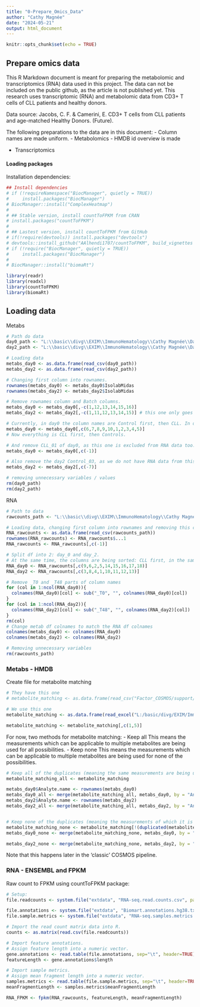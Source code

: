 ```yaml
---
title: "0-Prepare_Omics_Data"
author: "Cathy Magnée"
date: "2024-05-21"
output: html_document
---
```


```r
knitr::opts_chunk$set(echo = TRUE)
```

## Prepare omics data 

This R Markdown document is meant for preparing the metabolomic and transcriptomics (RNA) data used in this project. The data can not be included on the public github, as the article is not published yet. 
This research uses transcriptomic (RNA) and metabolomic data from CD3+ T cells of CLL patients and healthy donors.

Data source: Jacobs, C. F. & Camerini, E. CD3+ T cells from CLL patients and age-matched Healthy Donors. (Future).

The following preparations to the data are in this document:
- Column names are made uniform. 
- Metabolomics
  - HMDB id overview is made

- Transcriptomics

#### Loading packages

Installation dependencies:
```r
## Install dependencies
# if (!requireNamespace("BiocManager", quietly = TRUE))
#     install.packages("BiocManager")
# BiocManager::install("ComplexHeatmap")
# 
# ## Stable version, install countToFPKM from CRAN
# install.packages("countToFPKM")
# 
# ## Lastest version, install countToFPKM from GitHub
# if(!require(devtools)) install.packages("devtools")
# devtools::install_github("AAlhendi1707/countToFPKM", build_vignettes = TRUE)
# if (!require("BiocManager", quietly = TRUE))
#     install.packages("BiocManager")
# 
# BiocManager::install("biomaRt")

```


```r
library(readr)
library(readxl)
library(countToFPKM)
library(biomaRt)
```

## Loading data

Metabs
```r
# Path do data
day0_path <- "L:\\basic\\divg\\EXIM\\ImmunoHematology\\Cathy Magnée\\Data\\CD3_HDvsCLL\\Metabolomic\\DataForStatistics_day0.csv"
day2_path <- "L:\\basic\\divg\\EXIM\\ImmunoHematology\\Cathy Magnée\\Data\\CD3_HDvsCLL\\Metabolomic\\DataForStatistics_day2.csv"

# Loading data
metabs_day0 <- as.data.frame(read_csv(day0_path))
metabs_day2 <- as.data.frame(read_csv(day2_path))

# Changing first column into rownames. 
rownames(metabs_day0) <- metabs_day0$IsolabMidas
rownames(metabs_day2) <- metabs_day2$IsolabMidas

# Remove rownames column and Batch columns. 
metabs_day0 <- metabs_day0[,-c(1,12,13,14,15,16)]
metabs_day2 <- metabs_day2[,-c(1,11,12,13,14,15)] # this one only goes to 15 as CLL_01 is excluded.

# Currently, in day0 the column names are Control first, then CLL. In day2 it is visa versa. This is confusing. Let's fix this.
metabs_day0 <- metabs_day0[,c(6,7,8,9,10,1,2,3,4,5)]
# Now everything is CLL first, then Controls. 

# And remove CLL_01 of day0, as this one is excluded from RNA data too. 
metabs_day0 <- metabs_day0[,c(-1)]

# Also remove the day2 Control_03, as we do not have RNA data from this one.
metabs_day2 <- metabs_day2[,c(-7)]

# removing unnecessary variables / values
rm(day0_path)
rm(day2_path)
```

RNA
```r
# Path to data
rawcounts_path <- "L:\\basic\\divg\\EXIM\\ImmunoHematology\\Cathy Magnée\\Data\\CD3_HDvsCLL\\Transcriptomic\\EC024_raw counts.csv"

# Loading data, changing first column into rownames and removing this column.
RNA_rawcounts <- as.data.frame(read_csv(rawcounts_path))
rownames(RNA_rawcounts) <- RNA_rawcounts$...1
RNA_rawcounts <- RNA_rawcounts[,c(-1)]

# Split df into 2: day_0 and day_2.
# At the same time, the columns are being sorted: CLL first, in the same order as by metabolites
RNA_day0 <- RNA_rawcounts[,c(9,6,2,5,14,15,16,17,18)]
RNA_day2 <- RNA_rawcounts[,c(3,8,4,1,10,11,12,13)]

# Remove _T0 and _T48 parts of column names
for (col in 1:ncol(RNA_day0)){
  colnames(RNA_day0)[col] <- sub("_T0", "", colnames(RNA_day0)[col])
}
for (col in 1:ncol(RNA_day2)){
  colnames(RNA_day2)[col] <- sub("_T48", "", colnames(RNA_day2)[col])
}
rm(col)
# Change metab df colnames to match the RNA df colnames
colnames(metabs_day0) <- colnames(RNA_day0)
colnames(metabs_day2) <- colnames(RNA_day2)

# Removing unnecessary variables
rm(rawcounts_path)

```

### Metabs - HMDB
Create file for metabolite matching

```r
# They have this one
# metabolite_matching <- as.data.frame(read_csv("Factor_COSMOS/support/metabolite_matching.csv"))

# We use this one
metabolite_matching <- as.data.frame(read_excel("L:/basic/divg/EXIM/ImmunoHematology/Cathy Magnée/Data/CD3_HDvsCLL/Metabolomic/Statistical Data_Incl_HMDB.xlsx"))

metabolite_matching <- metabolite_matching[,c(1,5)]


```

For now, two methods for metabolite matching:
- Keep all
This means the measurements which can be applicable to multiple metabolites are being used for all possibilities.
- Keep none
This means the measurements which can be applicable to multiple metabolites are being used for none of the possibilities. 

```r
# Keep all of the duplicates (meaning the same measurements are being used for multiple metabolites).
metabolite_matching_all <- metabolite_matching

metabs_day0$Analyte.name <- rownames(metabs_day0)
metabs_day0_all <- merge(metabolite_matching_all, metabs_day0, by = "Analyte.name")
metabs_day2$Analyte.name <- rownames(metabs_day2)
metabs_day2_all <- merge(metabolite_matching_all, metabs_day2, by = "Analyte.name")


# Keep none of the duplicates (meaning the measurements of which it is unclear what metabolite is measured, are discarded).
metabolite_matching_none <- metabolite_matching[!(duplicated(metabolite_matching$Analyte.name) | duplicated(metabolite_matching$Analyte.name, fromLast = T)), ]
metabs_day0_none <- merge(metabolite_matching_none, metabs_day0, by = "Analyte.name")

metabs_day2_none <- merge(metabolite_matching_none, metabs_day2, by = "Analyte.name")

```

Note that this happens later in the 'classic' COSMOS pipeline.

### RNA - ENSEMBL and FPKM 

Raw count to FPKM using countToFPKM package:

```r
# Setup:
file.readcounts <- system.file("extdata", "RNA-seq.read.counts.csv", package="countToFPKM")

file.annotations <- system.file("extdata", "Biomart.annotations.hg38.txt", package="countToFPKM")
file.sample.metrics <- system.file("extdata", "RNA-seq.samples.metrics.txt", package="countToFPKM")

# Import the read count matrix data into R.
counts <- as.matrix(read.csv(file.readcounts))

# Import feature annotations.
# Assign feature length into a numeric vector.
gene.annotations <- read.table(file.annotations, sep="\t", header=TRUE)
featureLength <- gene.annotations$length

# Import sample metrics.
# Assign mean fragment length into a numeric vector.
samples.metrics <- read.table(file.sample.metrics, sep="\t", header=TRUE)
meanFragmentLength <- samples.metrics$meanFragmentLength

RNA_FPKM <- fpkm(RNA_rawcounts, featureLength, meanFragmentLength)

```


